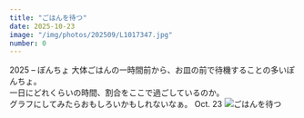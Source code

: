 ```yaml
---
title: "ごはんを待つ"
date: 2025-10-23
image: "/img/photos/202509/L1017347.jpg"
number: 0
---
```




<Sheet bkg="#4e4431" color="#fff">
  <RunningHead>2025 – ぽんちょ</RunningHead>
  <Vertical
    align="left"
    width="5"
    height="8"
    column="1"
    row="5">
    <Title level={1} size="m" color="#0d0d0b">ごはんを待つ...</Title>
    <Text size="xs" color="#0d0d0b">
    大体ごはんの一時間前から、お皿の前で待機することの多いぽんちょ。<br />
    一日にどれくらいの時間、割合をここで過ごしているのか。<br />
    グラフにしてみたらおもしろいかもしれないなぁ。
    </Text>
  </Vertical>
  <Nombre position="bottom-right">Oct. 23</Nombre>
  <Image src="/img/photos/202509/L1017347.jpg" alt="ごはんを待つ" size="full" />
</Sheet>
